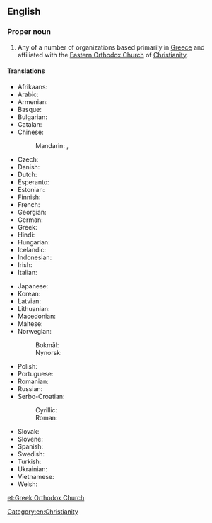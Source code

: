 ==English==

===Proper noun===
{{wikipedia}}
{{en-proper noun|head=[[Greek]] [[Orthodox Church]]}}

# Any of a number of organizations based primarily in [[Greece]] and affiliated with the [[Eastern Orthodox Church]] of [[Christianity]].

====Translations====
{{trans-top|Greek Orthodox Church}}
* Afrikaans: {{t|af|Grieks-Ortodokse Kerk}}
* Arabic: {{t|ar|الكَنِيسَة الأُرْثُوذُكْسِيَّة اليُونَانِيَّة|f|tr=al-kanīsa l-ʾurṯūḏuksiyya l-yābāniyya}}
* Armenian: {{t|hy|Հույն ուղղափառ եկեղեցի}}
* Basque: {{t|eu|Greziako Eliza Ortodoxoa}}
* Bulgarian: {{t|bg|Гръцката православна църква|f|tr=Grŭtskata pravoslavna tsŭrkva|sc=Cyrl}}
* Catalan: {{t|ca|Església Ortodoxa Grega|f}}
* Chinese:
*: Mandarin: {{t|cmn|希臘正教會}}, {{t|cmn|希腊正教会|tr=Xīlà zhèngjiàohuì}}
* Czech: {{t|cs|Řecká pravoslavná církev|f}}
* Danish: {{t|da|Græsk-ortodokse kirke|c}}
* Dutch: {{t|nl|Grieks-orthodoxe Kerk|f}}
* Esperanto: {{t|eo|Greke Ortodoksa Eklesio}}
* Estonian: {{t|et|Kreeka Õigeusu Kirik}}
* Finnish: {{t|fi|[[kreikkalainen|Kreikkalainen]] [[ortodoksinen]] [[kirkko]]}}
* French: {{t|fr|Eglise orthodoxe grecque|f}}
* Georgian: {{t|ka|მართლმადიდებელი ეკლესია}}
* German: {{t|de|Griechisch-Orthodoxe Kirche|f}}
* Greek: {{t|el|Ελληνορθόδοξη Εκκλησία|f}}
* Hindi: {{t|hi|ग्रीक ऑर्थोडॉक्स चर्च|sc=Deva}}
* Hungarian: {{t|hu|Görög ortodox egyház}}
* Icelandic: {{t|is|Gríska rétttrúnaðarkirkjan|f}}
* Indonesian: {{t|id|Gereja Ortodoks Yunani}}
* Irish: {{t|ga|Eaglais Cheartchreidmheach na Gréige|f}}
* Italian: {{t|it|Chiesa greco-ortodossa|f}}
{{trans-mid}}
* Japanese: {{t|ja|ギリシャ正教会|tr=ギリシャせいきょうかい, Girisha seikyōkai}}
* Korean: {{t|ko|그리스 정교회}}
* Latvian: {{t|lv|Grieķu pareizticīgā baznīca|f}}
* Lithuanian: {{t|lt|Graikijos stačiatikių bažnyčia|f}}
* Macedonian: {{t|mk|Грчка православна црква|f|tr=G'rčka pravoslávna c'rkva}}
* Maltese: {{t|mt|Knisja Ortodossa Griega}}
* Norwegian: 
*: Bokmål: {{t|no|Den gresk ortodokse kirke|f}}
*: Nynorsk: {{t|nn|Den greske ortodokse kirkja|f}}
* Polish: {{t|pl|Grecki Kościół Prawosławny|m}}
* Portuguese: {{t|pt|Igreja Ortodoxa grega|f}}
* Romanian: {{t|ro|Biserica Ortodoxă Greacă|f}}
* Russian: {{t|ru|Греческая Правосла́вная Це́рковь|f}}
* Serbo-Croatian: 
*: Cyrillic: {{t|sh|Грчка православна црква|f}}
*: Roman: {{t|sh|Grčka pravoslavna crkva|f}}
* Slovak: {{t|sk|Gréckopravoslávna cirkev|f}}
* Slovene: {{t|sl|Grška pravoslavna Cerkev|f}}
* Spanish: {{t|es|Iglesia ortodoxa griega|f}}
* Swedish: {{t|sv|Grekisk-ortodoxa kyrkan|c}}
* Turkish: {{t|tr|Yunan ortodoks kilisesi}}
* Ukrainian: {{t|uk|Грецька православна церква|f}}
* Vietnamese: {{t|vi|Chính thống giáo Hy Lạp}}
* Welsh: {{t|cy|Eglwys Uniongred Groeg|f}}
{{trans-bottom}}

[[Category:en:Christianity]]

[[et:Greek Orthodox Church]]
